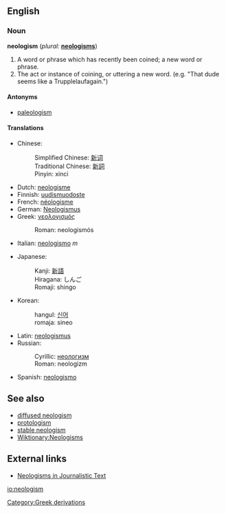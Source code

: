 == English ==

=== Noun ===

'''neologism''' (''plural:'' '''[[neologisms]]''')

# A word or phrase which has recently been coined; a new word or phrase. 
# The act or instance of coining, or uttering a new word. (e.g. "That dude seems like a Trupplelaufagain.")

==== Antonyms ====

* [[paleologism]]

==== Translations ====

{{top}}
*Chinese: 
*:Simplified Chinese: [[新词]]
*:Traditional Chinese: [[新詞]]
*:Pinyin: xinci
*Dutch: [[neologisme]] {{n}}
*Finnish: [[uudismuodoste]]
*French: [[néologisme]] {{m}}
*German: [[Neologismus]] {{m}}
*Greek: [[νεολογισμός]]
*:Roman: neologismós
*Italian: [[neologismo]] ''m''
{{mid}}
*Japanese: 
*:Kanji: [[新語]]
*:Hiragana: しんご
*:Romaji: shingo
*Korean: 
*:hangul: [[신어]]
*:romaja: sineo
*Latin: [[neologismus]] {{m}}
*Russian: 
*:Cyrillic: [[неологизм]]
*:Roman: neologizm
*Spanish: [[neologismo]] {{m}}
{{bottom}}

== See also ==

* [[diffused neologism]]
* [[protologism]]
* [[stable neologism]]
* [[Wiktionary:Neologisms]]

== External links ==

* [http://rdues.uce.ac.uk/neologisms.shtml Neologisms in Journalistic Text]

[[Category:Greek derivations]]

[[io:neologism]]
